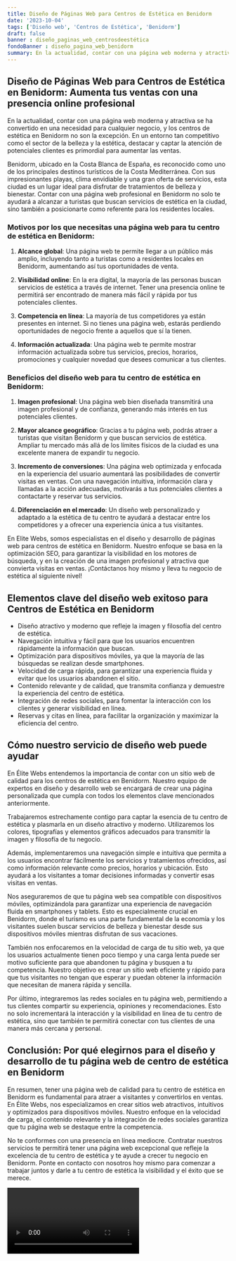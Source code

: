 ```yaml
---
title: Diseño de Páginas Web para Centros de Estética en Benidorm
date: '2023-10-04'
tags: ['Diseño web', 'Centros de Estética', 'Benidorm']
draft: false
banner : diseño_paginas_web_centrosdeestética
fondoBanner : diseño_pagina_web_benidorm
summary: En la actualidad, contar con una página web moderna y atractiva se ha convertido en una necesidad para cualquier negocio, y los centros de estética en Benidorm no son la excepción. En un entorno tan competitivo como el sector de la belleza y la estética, destacar y captar la atención de potenciales clientes es primordial para aumentar las ventas.
---
```


## Diseño de Páginas Web para Centros de Estética en Benidorm: Aumenta tus ventas con una presencia online profesional

En la actualidad, contar con una página web moderna y atractiva se ha convertido en una necesidad para cualquier negocio, y los centros de estética en Benidorm no son la excepción. En un entorno tan competitivo como el sector de la belleza y la estética, destacar y captar la atención de potenciales clientes es primordial para aumentar las ventas.

Benidorm, ubicado en la Costa Blanca de España, es reconocido como uno de los principales destinos turísticos de la Costa Mediterránea. Con sus impresionantes playas, clima envidiable y una gran oferta de servicios, esta ciudad es un lugar ideal para disfrutar de tratamientos de belleza y bienestar. Contar con una página web profesional en Benidorm no solo te ayudará a alcanzar a turistas que buscan servicios de estética en la ciudad, sino también a posicionarte como referente para los residentes locales.

### Motivos por los que necesitas una página web para tu centro de estética en Benidorm:

1. **Alcance global**: Una página web te permite llegar a un público más amplio, incluyendo tanto a turistas como a residentes locales en Benidorm, aumentando así tus oportunidades de venta.

2. **Visibilidad online**: En la era digital, la mayoría de las personas buscan servicios de estética a través de internet. Tener una presencia online te permitirá ser encontrado de manera más fácil y rápida por tus potenciales clientes.

3. **Competencia en línea**: La mayoría de tus competidores ya están presentes en internet. Si no tienes una página web, estarás perdiendo oportunidades de negocio frente a aquellos que sí la tienen.

4. **Información actualizada**: Una página web te permite mostrar información actualizada sobre tus servicios, precios, horarios, promociones y cualquier novedad que desees comunicar a tus clientes.

### Beneficios del diseño web para tu centro de estética en Benidorm:

1. **Imagen profesional**: Una página web bien diseñada transmitirá una imagen profesional y de confianza, generando más interés en tus potenciales clientes.

2. **Mayor alcance geográfico**: Gracias a tu página web, podrás atraer a turistas que visitan Benidorm y que buscan servicios de estética. Ampliar tu mercado más allá de los límites físicos de la ciudad es una excelente manera de expandir tu negocio.

3. **Incremento de conversiones**: Una página web optimizada y enfocada en la experiencia del usuario aumentará las posibilidades de convertir visitas en ventas. Con una navegación intuitiva, información clara y llamadas a la acción adecuadas, motivarás a tus potenciales clientes a contactarte y reservar tus servicios.

4. **Diferenciación en el mercado**: Un diseño web personalizado y adaptado a la estética de tu centro te ayudará a destacar entre los competidores y a ofrecer una experiencia única a tus visitantes.

En Elite Webs, somos especialistas en el diseño y desarrollo de páginas web para centros de estética en Benidorm. Nuestro enfoque se basa en la optimización SEO, para garantizar la visibilidad en los motores de búsqueda, y en la creación de una imagen profesional y atractiva que convierta visitas en ventas. ¡Contáctanos hoy mismo y lleva tu negocio de estética al siguiente nivel!

<GifSeo />

<Cta />

## Elementos clave del diseño web exitoso para Centros de Estética en Benidorm

- Diseño atractivo y moderno que refleje la imagen y filosofía del centro de estética.
- Navegación intuitiva y fácil para que los usuarios encuentren rápidamente la información que buscan.
- Optimización para dispositivos móviles, ya que la mayoría de las búsquedas se realizan desde smartphones.
- Velocidad de carga rápida, para garantizar una experiencia fluida y evitar que los usuarios abandonen el sitio.
- Contenido relevante y de calidad, que transmita confianza y demuestre la experiencia del centro de estética.
- Integración de redes sociales, para fomentar la interacción con los clientes y generar visibilidad en línea.
- Reservas y citas en línea, para facilitar la organización y maximizar la eficiencia del centro.
  
## Cómo nuestro servicio de diseño web puede ayudar

En Élite Webs entendemos la importancia de contar con un sitio web de calidad para los centros de estética en Benidorm. Nuestro equipo de expertos en diseño y desarrollo web se encargará de crear una página personalizada que cumpla con todos los elementos clave mencionados anteriormente.

Trabajaremos estrechamente contigo para captar la esencia de tu centro de estética y plasmarla en un diseño atractivo y moderno. Utilizaremos los colores, tipografías y elementos gráficos adecuados para transmitir la imagen y filosofía de tu negocio.

Además, implementaremos una navegación simple e intuitiva que permita a los usuarios encontrar fácilmente los servicios y tratamientos ofrecidos, así como información relevante como precios, horarios y ubicación. Esto ayudará a los visitantes a tomar decisiones informadas y convertir esas visitas en ventas.

Nos aseguraremos de que tu página web sea compatible con dispositivos móviles, optimizándola para garantizar una experiencia de navegación fluida en smartphones y tablets. Esto es especialmente crucial en Benidorm, donde el turismo es una parte fundamental de la economía y los visitantes suelen buscar servicios de belleza y bienestar desde sus dispositivos móviles mientras disfrutan de sus vacaciones.

También nos enfocaremos en la velocidad de carga de tu sitio web, ya que los usuarios actualmente tienen poco tiempo y una carga lenta puede ser motivo suficiente para que abandonen tu página y busquen a tu competencia. Nuestro objetivo es crear un sitio web eficiente y rápido para que tus visitantes no tengan que esperar y puedan obtener la información que necesitan de manera rápida y sencilla.

Por último, integraremos las redes sociales en tu página web, permitiendo a tus clientes compartir su experiencia, opiniones y recomendaciones. Esto no solo incrementará la interacción y la visibilidad en línea de tu centro de estética, sino que también te permitirá conectar con tus clientes de una manera más cercana y personal.

## Conclusión: Por qué elegirnos para el diseño y desarrollo de tu página web de centro de estética en Benidorm

En resumen, tener una página web de calidad para tu centro de estética en Benidorm es fundamental para atraer a visitantes y convertirlos en ventas. En Élite Webs, nos especializamos en crear sitios web atractivos, intuitivos y optimizados para dispositivos móviles. Nuestro enfoque en la velocidad de carga, el contenido relevante y la integración de redes sociales garantiza que tu página web se destaque entre la competencia.

No te conformes con una presencia en línea mediocre. Contratar nuestros servicios te permitirá tener una página web excepcional que refleje la excelencia de tu centro de estética y te ayude a crecer tu negocio en Benidorm. Ponte en contacto con nosotros hoy mismo para comenzar a trabajar juntos y darle a tu centro de estética la visibilidad y el éxito que se merece.

<Video />

<CtaBot job='Centros de Estética' city='Benidorm'/>

<Gmaps query='Benidorm+españa+maps' />